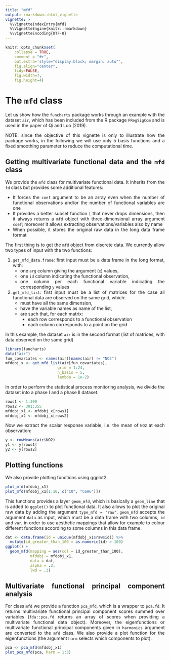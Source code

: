 ```yaml
---
title: "mfd"
output: rmarkdown::html_vignette
vignette: >
  %\VignetteIndexEntry{mfd}
  %\VignetteEngine{knitr::rmarkdown}
  %\VignetteEncoding{UTF-8}
---
```


<style>
body {
text-align: justify}
</style>

```r
knitr::opts_chunk$set(
    collapse = TRUE,
    comment = "#>",
    out.extra='style="display:block; margin: auto"', 
    fig.align="center", 
    tidy=FALSE,
    fig.width=7, 
    fig.height=4)
```

# The `mfd` class

Let us show how the `funcharts` package works through an example with the dataset `air`,
which has been included from the R package `FRegSigCom` and is used in the paper of Qi and Luo (2019).

NOTE: since the objective of this vignette is only to illustrate how the package works, in the following we will use only 5 basis functions and a fixed smoothing parameter to reduce the computational time.


## Getting multivariate functional data and the `mfd` class

We provide the `mfd` class for multivariate functional data. 
It inherits from the `fd` class but provides some additional features:

* It forces the `coef` argument to be an array even when the number of functional observations and/or the number of functional variables are one
* It provides a better subset function `[` that never drops dimensions, then it always returns a `mfd` object with three-dimensional array argument `coef`; moreover it allows extracting observations/variables also by name
* When possible, it stores the original raw data in the long data frame format

The first thing is to get the `mfd` object from discrete data. 
We currently allow two types of input with the two functions:

1. `get_mfd_data.frame`: first input must be a data.frame in the long format, with: 
    * one `arg` column giving the argument (`x`) values,
    * one `id` column indicating the functional observation,
    * one column per each functional variable indicating the corresponding `y` values
2. `get_mfd_list`: first input must be a list of matrices for the case all functional data are observed on the same grid, which:
    * must have all the same dimension,
    * have the variable names as name of the list,
    * are such that, for each matrix:
        * each row corresponds to a functional observation
        * each column corresponds to a point on the grid

In this example, the dataset `air` is in the second format (list of matrices, with data observed on the same grid)

```r
library(funcharts)
data("air")
fun_covariates <- names(air)[names(air) != "NO2"]
mfdobj_x <- get_mfd_list(air[fun_covariates],
                       grid = 1:24,  
                       n_basis = 5,
                       lambda = 1e-2)
```

In order to perform the statistical process monitoring analysis, we divide the dataset into a phase I and a phase II dataset.

```r
rows1 <- 1:300
rows2 <- 301:355
mfdobj_x1 <- mfdobj_x[rows1]
mfdobj_x2 <- mfdobj_x[rows2]
```

Now we extract the scalar response variable, i.e. the mean of `NO2` at each observation:

```r
y <- rowMeans(air$NO2)
y1 <- y[rows1]
y2 <- y[rows2]
```


## Plotting functions 

We also provide plotting functions using ggplot2.

```r
plot_mfd(mfdobj_x1)
plot_mfd(mfdobj_x1[1:10, c("CO", "C6H6")])
```

This functions provides a layer `geom_mfd`, which is basically a `geom_line` that is added to `ggplot()` to plot functional data.
It also allows to plot the original raw data by adding the argument `type_mfd = "raw"`.
`geom_mfd` accepts the argument `data` as input, which must be a data frame with two columns, `id` and `var`, in order to use aesthetic mappings that allow for example to colour different functions according to some columns in this data frame.

```r
dat <- data.frame(id = unique(mfdobj_x1$raw$id)) %>% 
  mutate(id_greater_than_100 = as.numeric(id) > 100)
ggplot() + 
  geom_mfd(mapping = aes(col = id_greater_than_100), 
           mfdobj = mfdobj_x1, 
           data = dat, 
           alpha = .2, 
           lwd = .3)
```

## Multivariate functional principal component analysis

For class `mfd` we provide a function `pca_mfd`, which is a wrapper to `pca.fd`.
It returns multivariate functional principal component scores summed over variables (`fda::pca.fd` returns an array of scores when providing a multivariate functional data object).
Moreover, the eigenfunctions or multivariate functional principal components given in `harmonics` argument are converted to the `mfd` class.
We also provide a plot function for the eigenfunctions (the argument `harm` selects which components to plot).

```r
pca <- pca_mfd(mfdobj_x1)
plot_pca_mfd(pca, harm = 1:3)
```
